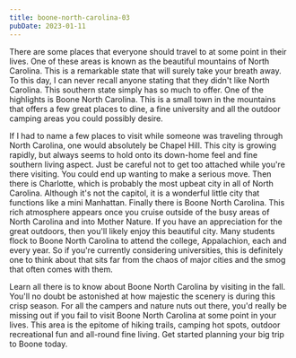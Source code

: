 ```yaml
---
title: boone-north-carolina-03
pubDate: 2023-01-11
---
```


There are some places that everyone should travel to at some point in their lives. One of these areas is known as the beautiful mountains of North Carolina. This is a remarkable state that will surely take your breath away. To this day, I can never recall anyone stating that they didn't like North Carolina. This southern state simply has so much to offer. One of the highlights is Boone North Carolina. This is a small town in the mountains that offers a few great places to dine, a fine university and all the outdoor camping areas you could possibly desire. 

If I had to name a few places to visit while someone was traveling through North Carolina, one would absolutely be Chapel Hill. This city is growing rapidly, but always seems to hold onto its down-home feel and fine southern living aspect. Just be careful not to get too attached while you're there visiting. You could end up wanting to make a serious move. Then there is Charlotte, which is probably the most upbeat city in all of North Carolina. Although it's not the capitol, it is a wonderful little city that functions like a mini Manhattan. Finally there is Boone North Carolina. This rich atmosphere appears once you cruise outside of the busy areas of North Carolina and into Mother Nature. If you have an appreciation for the great outdoors, then you'll likely enjoy this beautiful city. Many students flock to Boone North Carolina to attend the college, Appalachion, each and every year. So if you're currently considering universities, this is definitely one to think about that sits far from the chaos of major cities and the smog that often comes with them. 

Learn all there is to know about Boone North Carolina by visiting in the fall. You'll no doubt be astonished at how majestic the scenery is during this crisp season. For all the campers and nature nuts out there, you'd really be missing out if you fail to visit Boone North Carolina at some point in your lives. This area is the epitome of hiking trails, camping hot spots, outdoor recreational fun and all-round fine living. Get started planning your big trip to Boone today.